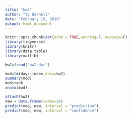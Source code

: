 ```yaml
---
title: "hw2"
author: "Ty Darnell"
date: "February 19, 2019"
output: html_document
---
```


```r
knitr::opts_chunk$set(echo = TRUE,warning=F, message=F)
library(tidyverse)
library(knitr)
library(data.table)
library(matlib)
```

```r
hw2=fread("hw2.dat")
```

```r
mod=lm(days~index,data=hw2)
summary(mod)
mod$rank
anova(mod)
```

```r
attach(hw2)
new = data.frame(index=16)
predict(mod, new, interval = "prediction")
predict(mod, new, interval = "confidence")
```

